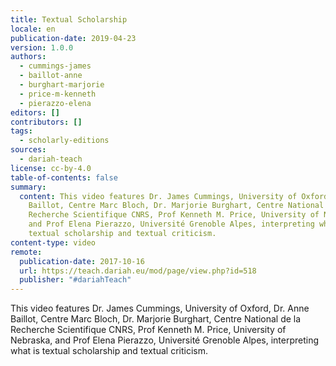```yaml
---
title: Textual Scholarship
locale: en
publication-date: 2019-04-23
version: 1.0.0
authors:
  - cummings-james
  - baillot-anne
  - burghart-marjorie
  - price-m-kenneth
  - pierazzo-elena
editors: []
contributors: []
tags:
  - scholarly-editions
sources:
  - dariah-teach
license: cc-by-4.0
table-of-contents: false
summary:
  content: This video features Dr. James Cummings, University of Oxford, Dr. Anne
    Baillot, Centre Marc Bloch, Dr. Marjorie Burghart, Centre National de la
    Recherche Scientifique CNRS, Prof Kenneth M. Price, University of Nebraska,
    and Prof Elena Pierazzo, Université Grenoble Alpes, interpreting what is
    textual scholarship and textual criticism.
content-type: video
remote:
  publication-date: 2017-10-16
  url: https://teach.dariah.eu/mod/page/view.php?id=518
  publisher: "#dariahTeach"
---
```

This video features Dr. James Cummings, University of Oxford, Dr. Anne Baillot, Centre Marc Bloch, Dr. Marjorie Burghart, Centre National de la Recherche Scientifique CNRS, Prof Kenneth M. Price, University of Nebraska, and Prof Elena Pierazzo, Université Grenoble Alpes, interpreting what is textual scholarship and textual criticism.

<VideoCard provider="youtube" id="3ozkay6oLuY" title="DH in Practice" image="/assets/content/assets/en/resources/external/textual-scholarship/textual-scholarship.jpg" subtitle="Textual Scholarship" />
